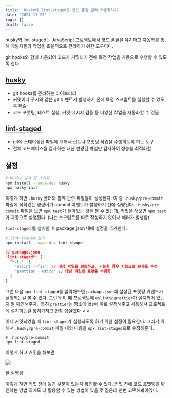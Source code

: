 ```yaml
---
title: 'Husky와 lint-staged로 코드 품질 관리 자동화하기'
date: '2024-11-25'
tags: []
draft: false
---
```


husky와 lint-staged는 JavaScript 프로젝트에서 코드 품질을 유지하고 자동화를 통해 개발자들의 작업을 효율적으로 관리하기 위한 도구이다.

git hooks와 함께 사용되어 코드가 커밋되기 전에 특정 작업을 자동으로 수행할 수 있도록 한다.

## [husky](https://typicode.github.io/husky/)

- git hooks를 관리하는 라이브러리
- 커밋이나 푸시와 같은 git 이벤트가 발생하기 전에 특정 스크립트를 실행할 수 있도록 해줌
- 코드 포맷팅, 테스트 실행, 커밋 메시지 검증 등 다양한 작업을 자동화할 수 있음

## [lint-staged](https://github.com/lint-staged/lint-staged?tab=readme-ov-file#configuration)

- git에 스테이징된 파일에 대해서 린트나 포맷팅 작업을 수행하도록 하는 도구
- 전체 코드베이스를 검사하는 대신 변경된 파일만 검사하여 성능을 최적화함

## 설정

```bash
# husky 설치 및 초기화
npm install --save-dev husky
npx husky init
```

이렇게 하면 `.husky` 폴더와 함께 관련 파일들이 생성된다. 이 중 `.husky/pre-commit`파일에 적혀있는 명령어가 commit 이벤트가 발생하기 전에 실행된다.
`.husky/pre-commit` 파일을 보면 `npm test`가 들어있는 것을 볼 수 있는데, 커밋을 해보면 `npm test`가 자동으로 실행된다.
(나는 스크립트를 따로 작성하지 않아서 에러가 발생함)

`lint-staged` 를 설치한 후 package.json 내에 설정을 추가한다.

```bash
# lint-staged 설치
npm install --save-dev lint-staged
```

```json
// package.json
"lint-staged": {
  "*.ts": [
    "eslint --fix", // 대상 파일을 린트하고, 가능한 경우 자동으로 문제를 수정
    "prettier --write" // 대상 파일의 포맷을 수정함
  ]
}
```

그런 다음 `npx lint-staged`를 입력해보면 `package.json`에 설정된 포맷팅 커맨드가 실행되는걸 볼 수 있다.
그런데 이 때 프로젝트에 `eslint`랑 `prettier`가 설치되어 있는지 잘 확인해주자.. 특히 `prettier`는 평소에 ide에 따로 설정해주고 사용해서 프로젝트에 설치하는걸 놓쳐가지고 한참 삽질했다 ㅎㅎ

이제 커밋되었을 때 `lint-staged`가 실행되도록 하기 위한 설정이 필요한다. 그러기 위해서 `.husky/pre-commit` 파일 내의 내용을 `npx lint-staged`으로 수정해준다.

```
# .husky/pre-commit
npx lint-staged
```

이렇게 하고 커밋을 해보면

![](https://github.com/user-attachments/assets/f1c7323f-67af-445f-8447-20152e1824ae)

잘 실행됨!

이렇게 하면 커밋 전에 놓친 부분이 있는지 확인할 수 있다. 커밋 전에 코드 포맷팅을 확인하는 방법 외에도 더 활용할 수 있는 방법이 있을 것 같은데 한번 고민해봐야겠다.
